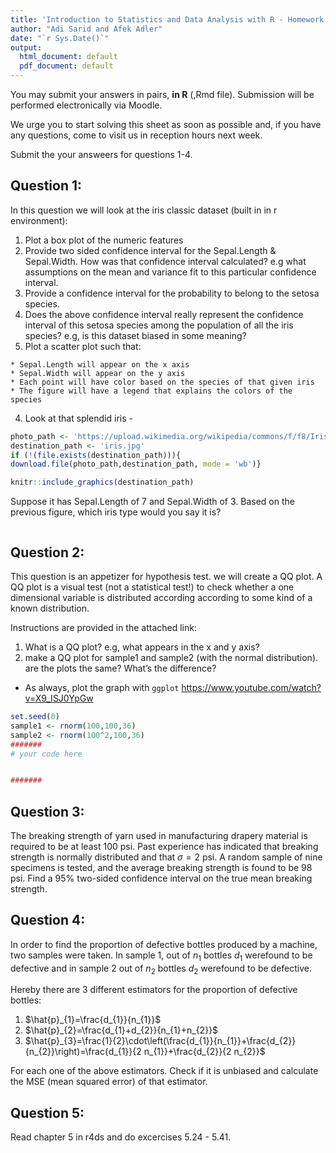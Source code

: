 ```yaml
---
title: 'Introduction to Statistics and Data Analysis with R - Homework #2'
author: "Adi Sarid and Afek Adler"
date: "`r Sys.Date()`"
output:
  html_document: default
  pdf_document: default
---
```


You may submit your answers in pairs, **in R** (,Rmd file).
Submission will be performed electronically via Moodle.

We urge you to start solving this sheet as soon as possible and, if you have any questions, come to visit us in reception hours next week.

Submit the your answeers for questions 1-4. 


## Question 1:
In this question we will look at the iris classic dataset (built in in r environment):

  1. Plot a box plot of the numeric features
  2. Provide two sided confidence interval for the Sepal.Length & Sepal.Width. How was that confidence interval calculated? e.g what assumptions on the mean and variance fit to this particular confidence interval. 
  3. Provide a confidence interval for the probability to belong to the setosa species.  
  4. Does the above confidence interval really represent the confidence interval of this setosa species among the population of all the iris species? e.g, is this dataset biased in some meaning?
  5. Plot a scatter plot such that:
  
    * Sepal.Length will appear on the x axis 
    * Sepal.Width will appear on the y axis
    * Each point will have color based on the species of that given iris
    * The figure will have a legend that explains the colors of the species 
  4. Look at that splendid iris -
  ```r
photo_path <- 'https://upload.wikimedia.org/wikipedia/commons/f/f8/Iris_virginica_2.jpg'
destination_path <- 'iris.jpg'
if (!(file.exists(destination_path))){
download.file(photo_path,destination_path, mode = 'wb')}
```

```r
knitr::include_graphics(destination_path)
```


Suppose it has Sepal.Length of 7 and Sepal.Width of 3.
Based on the previous figure, which iris type would you say it is?


``` r


```

## Question 2:
This question is an appetizer for hypothesis test. we will create a QQ plot.
A QQ plot is a visual test (not a statistical test!) to check whether a one dimensional variable is distributed according according to some kind of a known distribution.

Instructions are provided in the attached link:

  1. What is a QQ plot? e.g, what appears in the x and y axis?
  2. make a QQ plot for sample1 and sample2 (with the normal distribution). are the plots the same? What's the difference?
* As always, plot the graph with `ggplot`
[https://www.youtube.com/watch?v=X9_ISJ0YpGw](explanation)



``` r
set.seed(0)
sample1 <- rnorm(100,100,36)
sample2 <- rnorm(100^2,100,36)
####### 
# your code here


#######
```


## Question 3:
The breaking strength of yarn used in manufacturing
drapery material is required to be at least 100 psi. Past experience
has indicated that breaking strength is normally distributed
and that $\sigma = 2$  psi. A random sample of nine specimens
is tested, and the average breaking strength is found to be 98
psi. Find a 95% two-sided confidence interval on the true
mean breaking strength.

## Question 4:
In order to find the proportion of defective bottles produced by a machine, two samples were taken. In sample 1, out of $n_1$ bottles $d_1$ werefound to be defective and in sample 2 out of $n_2$ bottles $d_2$ werefound to be defective.

Hereby there are 3 different estimators for the proportion of defective bottles:

  1. $\hat{p}_{1}=\frac{d_{1}}{n_{1}}$
  2. $\hat{p}_{2}=\frac{d_{1}+d_{2}}{n_{1}+n_{2}}$
  3. $\hat{p}_{3}=\frac{1}{2}\cdot\left(\frac{d_{1}}{n_{1}}+\frac{d_{2}}{n_{2}}\right)=\frac{d_{1}}{2 n_{1}}+\frac{d_{2}}{2 n_{2}}$
  
For each one of the above estimators. Check if it is unbiased and calculate the MSE (mean squared error) of that estimator. 

## Question 5:
Read chapter 5 in r4ds and do excercises 5.24 - 5.41. 

